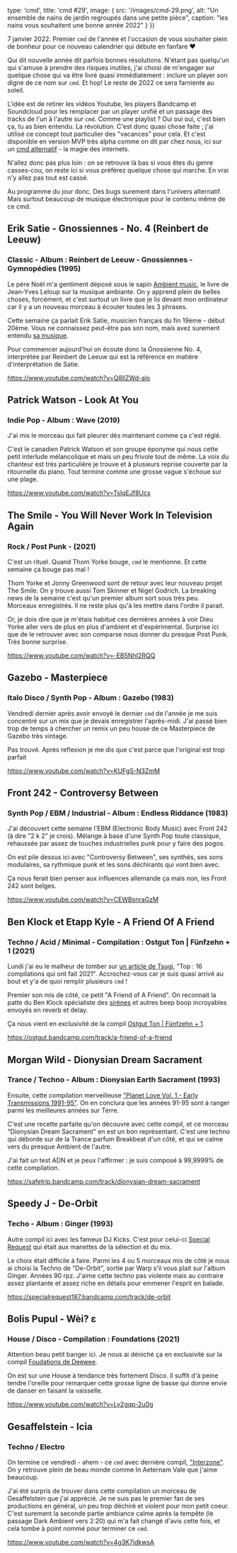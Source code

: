 

  type: 'cmd',
  title: 'cmd #29',
  image: {
    src: '/images/cmd-29.png',
    alt: "Un ensemble de nains de jardin regroupés dans une petite pièce",
    caption: "les nains vous souhaitent une bonne année 2022"
  }
}) 


7 janvier 2022. Premier `cmd` de l'année et l'occasion de vous souhaiter plein
de bonheur pour ce nouveau calendrier qui débute en fanfare ♥️

Qui dit nouvelle année dit parfois bonnes résolutions. N'étant pas
quelqu'un qui s'amuse à prendre des risques inutiles, j'ai choisi de m'engager sur
quelque chose qui va être livré quasi immédiatement : inclure un player son
digne de ce nom sur `cmd`. Et hop! Le reste de 2022 ce sera farniente au soleil. 

L'idée est de retirer les vidéos Youtube, les players Bandcamp et Soundcloud
pour les remplacer par un player unifié et un passage des tracks de l'un à
l'autre sur `cmd`. Comme une playlist ? Oui oui oui, c'est bien ça, tu as bien
entendu. La révolution. C'est donc quasi chose faite ; j'ai utilisé ce concept
tout particulier des "vacances" pour cela. Et c'est disponible en version MVP
très alpha comme on dit par chez nous, ici sur un [cmd
alternatif](https://cmd-git-player-guillaumewuip.vercel.app/) - la magie
des internets.

N'allez donc pas plus loin : on se retrouve là bas si vous êtes du genre
casses-cou, on reste ici si vous préférez quelque chose qui marche. En vrai n'y
allez pas tout est cassé. 

Au programme du jour donc. Des bugs surement dans l'univers alternatif. Mais
surtout beaucoup de musique électronique pour le contenu même de ce cmd. 




## Erik Satie - Gnossiennes - No. 4 (Reinbert de Leeuw)

### Classic - Album : Reinbert de Leeuw - Gnossiennes - Gymnopédies (1995)

Le père Noël m'a gentiment déposé sous le sapin [Ambient
music](https://www.librairiedurance.fr/livre/9782361396671-ambient-music-avant-gardes-new-age-chill-out-cinema-jean-yves-leloup/),
le livre de Jean-Yves Leloup sur la musique ambiante. On y apprend plein de
belles choses, forcément, et c'est surtout un livre que je lis devant mon
ordinateur car il y a un nouveau morceau à écouter toutes les 3 phrases.

Cette semaine ça parlait Erik Satie, musicien français du fin 19ème - début
20ème. Vous ne connaissez peut-être pas son nom, mais avez surement entendu [sa
musique](https://www.youtube.com/watch?v=OT4LDM6fJ2c).

Pour commencer aujourd'hui on écoute donc la Gnossienne No. 4, interprétée par
Reinbert de Leeuw qui est la référence en matière d'interprétation de Satie.

https://www.youtube.com/watch?v=Q8llZWd-alo



## Patrick Watson - Look At You

### Indie Pop - Album : Wave (2019)

J'ai mis le morceau qui fait pleurer dès maintenant comme ça c'est réglé.

C'est le canadien Patrick Watson et son groupe éponyme qui nous cette petit
interlude mélancolique et mais un peu frivole tout de même. La voix du chanteur
est très particulière je trouve et à plusieurs reprise couverte par la
ritournelle du piano. Tout termine comme une grosse vague s'échoue sur une
plage.

https://www.youtube.com/watch?v=TsIqEJf8Ucs



## The Smile - You Will Never Work In Television Again

### Rock / Post Punk - (2021)

C'est un rituel. Quand Thom Yorke bouge, `cmd` le mentionne. Et cette semaine ça
bouge pas mal !

Thom Yorke et Jonny Greenwood sont de retour avec leur nouveau projet The Smile.
On y trouve aussi Tom Skinner et Nigel Godrich. La breaking news de la semaine
c'est qu'un premier album sort sous très peu. Morceaux enregistrés. Il ne reste
plus qu'à les mettre dans l'ordre il parait.

Or, je dois dire que je m'étais habitué ces dernières années à voir Dieu Yorke
aller vers de plus en plus d'ambient et d'expérimental. Surprise ici que de le
retrouver avec son comparse nous donner du presque Post Punk. Très bonne
surprise.

https://www.youtube.com/watch?v=-EB5NhI2RQQ



## Gazebo - Masterpiece

### Italo Disco / Synth Pop - Album : Gazebo (1983)

Vendredi dernier après avoir envoyé le dernier `cmd` de l'année je me suis
concentré sur un mix que je devais enregistrer l'après-midi. J'ai passé bien
trop de temps à chercher un remix un peu house de ce Masterpiece de Gazebo très
vintage.

Pas trouvé. Après reflexion je me dis que c'est parce que l'original est trop
parfait

https://www.youtube.com/watch?v=KUFgS-N3ZmM



## Front 242 - Controversy Between

### Synth Pop / EBM / Industrial - Album : Endless Riddance (1983)

J'ai découvert cette semaine l'EBM (Electronic Body Music) avec Front 242 (à
dire "2 k 2" je crois). Mélange à base d'une Synth Pop toute classique,
rehaussée par assez de touches industrielles punk pour y faire des pogos. 

On est pile dessus ici avec "Controversy Between", ses synthés, ses sons
modulaires, sa rythmique punk et les sons déchirants qui vont bien avec.

Ça nous ferait bien penser aux influences allemande ça mais non, les Front 242
sont belges.

https://www.youtube.com/watch?v=CEWBsnraGzM



## Ben Klock et Etapp Kyle - A Friend Of A Friend 

### Techno / Acid / Minimal - Compilation : Ostgut Ton | Fünfzehn + 1 (2021)

Lundi j'ai eu le malheur de tomber sur [un article de
Tsugi](https://www.tsugi.fr/top-16-compilations-qui-ont-fait-2021/?utm_source=pocket_mylist),
"Top : 16 compilations qui ont fait 2021". Accrochez-vous car je suis quasi
arrivé au bout et y'a de quoi remplir plusieurs `cmd` !

Premier son mis de côté, ce petit "A Friend of A Friend". On reconnait la patte
du Ben Klock spécialiste des [sirènes](https://ostgut.bandcamp.com/track/sirens)
et autres beep boop incroyables envoyés en reverb et delay.

Ça nous vient en exclusivité de la compil [Ostgut Ton | Fünfzehn +
1](https://ostgut.bandcamp.com/album/ostgut-ton-f-nfzehn-1).

https://ostgut.bandcamp.com/track/a-friend-of-a-friend



## Morgan Wild - Dionysian Dream Sacrament

### Trance / Techno - Album : Dionysian Earth Sacrament (1993)

Ensuite, cette compilation merveilleuse ["Planet Love Vol. 1 - Early
Transmissions
1991-95"](https://safetrip.bandcamp.com/track/dionysian-dream-sacrament).
On en conclura que les années 91-95 sont à ranger parmi les meilleures années
sur Terre.

C'est une recette parfaite qu'on découvre avec cette compil, et ce morceau
"Dionysian Dream Sacrament" en est un bon représentant. C'est une techno qui
déborde sur de la Trance parfum Breakbeat d'un côté, et qui se calme vers du
presque Ambient de l'autre.

J'ai fait un test ADN et je peux l'affirmer : je suis composé à 99,9999% de
cette compilation.

https://safetrip.bandcamp.com/track/dionysian-dream-sacrament



## Speedy J - De-Orbit

### Techo - Album : Ginger (1993)

Autre compil ici avec les fameux DJ Kicks. C'est pour celui-ci [Special
Request](https://specialrequest187.bandcamp.com/album/dj-kicks-special-request)
qui était aux manettes de la sélection et du mix.

Le choix était difficile à faire. Parmi les 4 ou 5 morceaux mis de côté je nous
ai choisi la Techno de "De-Orbit", sortie par Warp s'il vous plait sur l'album
Ginger. Années 90 rpz. J'aime cette techno pas violente mais au contraire assez
plantante et assez riche en détails pour emmener l'esprit en balade.

https://specialrequest187.bandcamp.com/track/de-orbit



## Bolis Pupul - Wèi? ε

### House / Disco - Compilation : Foundations (2021)

Attention beau petit banger ici. Je nous ai déniché ça en exclusivité sur la
compil [Foudations de
Deewee](https://open.spotify.com/album/2OmqpgyUCzPwyfQAXRTwxV).

On est sur une House à tendance très fortement Disco. Il suffit d'à peine tendre
l'oreille pour remarquer cette grosse ligne de basse qui donne envie de danser
en faisant la vaisselle.

https://www.youtube.com/watch?v=Ly2gqp-2u0g



## Gesaffelstein - Icia

### Techno / Electro 

On termine ce vendredi - ahem - ce `cmd` avec dernière compil,
["Interzone"](https://zone--music.bandcamp.com/album/interzone-2). On y retrouve
plein de beau monde comme In Aeternam Vale que j'aime beaucoup.

J'ai été surpris de trouver dans cette compilation un morceau de Gesaffelstein
que j'ai apprécié. Je ne suis pas le premier fan de ses productions en général,
un peu trop déchiré et violent pour mon petit coeur. C'est surement la seconde
partie ambiance calme après la tempête (le passage Dark Ambient vers 2:20) qui
m'a fait changé d'avis cette fois, et cela tombe à point nommé pour terminer ce
`cmd`.

https://www.youtube.com/watch?v=4g3K7jdkwsA



